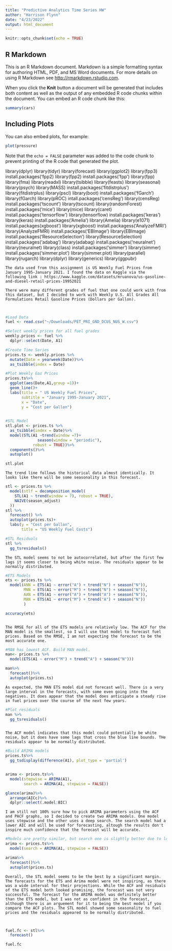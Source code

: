 ```yaml
---
title: "Predictive Analytics Time Series HW"
author: "Harrison Flynn"
date: "4/23/2022"
output: html_document
---
```


```r
knitr::opts_chunk$set(echo = TRUE)
```

## R Markdown

This is an R Markdown document. Markdown is a simple formatting syntax for authoring HTML, PDF, and MS Word documents. For more details on using R Markdown see <http://rmarkdown.rstudio.com>.

When you click the **Knit** button a document will be generated that includes both content as well as the output of any embedded R code chunks within the document. You can embed an R code chunk like this:

```r
summary(cars)
```

## Including Plots

You can also embed plots, for example:

```r
plot(pressure)
```

Note that the `echo = FALSE` parameter was added to the code chunk to prevent printing of the R code that generated the plot.

library(dplyr)
library(tidyr)
library(forecast)
library(ggplot2)
library(fpp3)
install.packages('fpp2)
library(fpp2)
install.packages('fpp')
library(fpp)
library(fma)
library(readxl)
library(tsibble)
library(feasts)
library(seasonal)
library(psych)
library(MASS)
install.packages('fitdistrplus')
library(fitdistrplus)
library(pscl)
library(boot)
install.packages('fGarch')
library(fGarch)
library(pROC)
intall.packages('censReg')
library(censReg)
install.packages('tscount')
library(tscount)
library(randomForest)
install.packages('mice')
library(mice)
library(caret)
install.packages('tensorflow')
library(tensorflow)
install.packages('keras')
library(keras)
install.packages('Amelia')
library(Amelia)
library(e1071)
install.packages(xgboost')
library(xgboost)
install.packagess('AnalyzeFMRI')
library(AnalyzeFMRI)
install.packages('EBImage')
library(EBImage)
install.packages('ResourceSelection')
library(ResourceSelection)
install.packages('adabag')
library(adabag)
install.packages('neuralnet')
library(neuralnet)
library(class)
install.packages('simmer')
library(simmer)
install.packages('simmer.plot')
library(simmer.plot)
library(parallel)
library(rugarch)
library(dplyr)
library(generics)
library(ggpubr)

```block
The data used from this assignment is US Weekly Fuel Prices from January 1995-January 2021. I found the data on Kaggle via the following link : https://www.kaggle.com/datasets/mruanova/us-gasoline-and-diesel-retail-prices-19952021

There were many different grades of fuel that one could work with from this dataset, but I decided to work with Weekly U.S. All Grades All Formulations Retail Gasoline Prices (Dollars per Gallon). 



```


```r
#Load Data
fuel <- read.csv("~/Downloads/PET_PRI_GND_DCUS_NUS_W.csv")

```

```r
#Select weekly prices for all fuel grades
weekly.prices <- fuel %>%
  dplyr::select(Date, A1)

```

```r
#Create Time Series
prices.ts <- weekly.prices %>%
  mutate(Date = yearweek(Date))%>%
  as_tsibble(index = Date)
```

```r
#Plot Weekly Gas Prices
prices.ts%>%
  ggplot(aes(Date,A1,group =1))+
  geom_line()+
  labs(title = " US Weekly Fuel Prices",
       subtitle = "January 1995-January 2021",
       x = "Date",
       y = "Cost per Gallon")
  
```
```r
#STL Model
stl.plot <- prices.ts %>%
  as_tsibble(index = Date)%>%
  model(STL(A1 ~trend(window =7)+
              season(window = "periodic"),
            robust = TRUE))%>%
  components()%>%
  autoplot()

stl.plot


```
```block

The trend line follows the historical data almost identically. It looks like there will be some seasonality in this forecast. 

```




```r
stl <- prices.ts %>%
  model(stlf = decomposition_model(
    STL(A1 ~ trend(window = 7), robust = TRUE),
    NAIVE(season_adjust)
  ))
stl %>%
  forecast() %>%
  autoplot(prices.ts)+
  labs(y = "Cost per Gallon",
       title = "US Weekly Fuel Costs")

```
```r
#STL Residuals
stl %>%
  gg_tsresiduals()


```
```block

The STL model seems to not be autocorrelated, but after the first few lags it seems closer to being white noise. The residuals appear to be normally distributed.

```



```r
#ETS Models
ets <- prices.ts %>%
  model(ANN = ETS(A1 ~ error("A") + trend("N") + season("N")),
        MNN = ETS(A1 ~ error("M") + trend("N") + season("N")),
        AAN = ETS(A1 ~ error("A") + trend("A") + season("N")),
        MAN = ETS(A1 ~ error("M") + trend("A") + season("N"))
        )

accuracy(ets)



```
```block

The RMSE for all of the ETS models are relatively low. The ACF for the MAN model is the smallest, so I will use that model to forecast fuel prices. Based on the RMSE, I am not expecting the forecast to be the most accurate one.

```



```r
#MAN has lowest ACF. Build MAN model.
man<- prices.ts %>%
  model(ETS(A1 ~ error("M") + trend("A") + season("N")))

man%>%
  forecast()%>%
  autoplot(prices.ts)


```
```block

As expected, the MAN ETS model did not forecast well. There is a very large interval in the forecasts, with some even going into the negatives. It does appear that the model does anticipate a steady rise in fuel prices over the course of the next few years.

```


```r
#Plot residuals
man %>%
  gg_tsresiduals()



```
```block

The ACF model indicates that this model could potentially be white noise, but it does have some lags that cross the blue line bounds. THe residuals appear to be normally distributed. 

```



```r
#Build ARIMA models
prices.ts%>%
  gg_tsdisplay(difference(A1), plot_type = 'partial')



```
```r

arima <- prices.ts%>%
  model(stepwise = ARIMA(A1),
        search = ARIMA(A1, stepwise = FALSE))

glance(arima)%>%
  arrange(AICc)%>%
  dplyr::select(.model:BIC) 

```
```block

I am still not 100% sure how to pick ARIMA parameters using the ACF and PACF graphs, so I decided to create two ARIMA models. One model uses stepwise and the other uses a deep search. The search model had a lower AIC and will be used for forecasting, altough the results don't inspire much confidence that the forecast will be accurate. 

```

```r
#Models are pretty similar, but search one is slightly better due to lower AIC
arima <- prices.ts%>%
  model(search = ARIMA(A1, stepwise = FALSE))

arima%>%
  forecast()%>%
  autoplot(prices.ts)


```
```block
Overall, the STL model seems to be the best by a significant margin. The forecasts for the ETS and Arima model were not inspiring, as there was a wide interval for their projections. While the ACF and residuals of the ETS model both looked promising, the forecast was not very successful. The forecast for the ARIMA model was definitely better than the ETS model, but I was not as confident in the forecast, although there is an arguement for it to being the best model if you compare the ACF plots. The STL model showed some seasonality to fuel prices and the residuals appeared to be normally distributed. 



```

```r
fuel.fc <- stl%>%
  forecast()

fuel.fc
```




